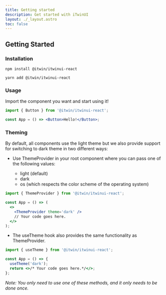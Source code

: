 ```yaml
---
title: Getting started
description: Get started with iTwinUI
layout: ./_layout.astro
toc: false
---
```


## Getting Started

### Installation

```shell
npm install @itwin/itwinui-react
```

```shell
yarn add @itwin/itwinui-react
```

### Usage

Import the component you want and start using it!

```jsx
import { Button } from '@itwin/itwinui-react';

const App = () => <Button>Hello!</Button>;
```

### Theming

By default, all components use the light theme but we also provide support for switching to dark theme in two different ways:

- Use ThemeProvider in your root component where you can pass one of the following values:

  - light (default)
  - dark
  - os (which respects the color scheme of the operating system)

```jsx
import { ThemeProvider } from '@itwin/itwinui-react';

const App = () => (
  <>
    <ThemeProvider theme='dark' />
    // Your code goes here.
  </>
);
```

- The useTheme hook also provides the same functionality as ThemeProvider.

```jsx
import { useTheme } from '@itwin/itwinui-react';

const App = () => {
  useTheme('dark');
  return <>/* Your code goes here.*/</>;
};
```

_Note: You only need to use one of these methods, and it only needs to be done once._
